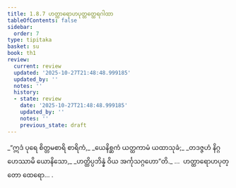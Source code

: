 ```yaml
---
title: 1.8.7 ဟတ္ထာရောဟပုတ္တတ္ထေရဂါထာ
tableOfContents: false
sidebar:
  order: 7
type: tipitaka
basket: su
book: th1
review:
  current: review
  updated: '2025-10-27T21:48:48.999185'
  updated_by: ''
  notes: ''
  history:
  - state: review
    date: '2025-10-27T21:48:48.999185'
    updated_by: ''
    notes: ''
    previous_state: draft
---
```



<ReviewStatus review={frontmatter.review} showDetails={true} />

<HypothesisAnnotation frontmatter={frontmatter} />

<DynamicBreadcrumb />

<Division number="77" book="th1" e="ch" v="19" p="237">

<Paragraph number="173" type="verses" book="th1">
_“ဣဒံ ပုရေ စိတ္တမစာရိ စာရိကံ,_  
_ယေနိစ္ဆကံ ယတ္ထကာမံ ယထာသုခံ;_  
_တဒဇ္ဇဟံ နိဂ္ဂဟေဿာမိ ယောနိသော,_  
_ဟတ္ထိပ္ပဘိန္နံ ဝိယ အင်္ကုသဂ္ဂဟော”တိ._  


</Paragraph>
</Division>

<Paragraph number="174" type="center" book="th1">
…  ဟတ္ထာရောဟပုတ္တော ထေရော… .
</Paragraph>